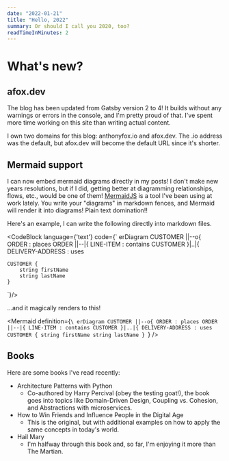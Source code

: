 ```yaml
---
date: "2022-01-21"
title: "Hello, 2022"
summary: Or should I call you 2020, too?
readTimeInMinutes: 2
---
```


# What's new?

## afox.dev

The blog has been updated from Gatsby version 2 to 4! It builds without any warnings or errors in the console, and I'm pretty proud of that. I've spent more time working on this site than writing actual content.

I own two domains for this blog: anthonyfox.io and afox.dev. The .io address was the default, but afox.dev will become the default URL since it's shorter.

## Mermaid support

I can now embed mermaid diagrams directly in my posts! I don't make new years resolutions, but if I did, getting better at diagramming relationships, flows, etc., would be one of them! [MermaidJS](https://mermaid-js.github.io/mermaid/#/) is a tool I've been using at work lately. You write your "diagrams" in markdown fences, and Mermaid will render it into diagrams! Plain text domination!!

Here's an example, I can write the following directly into markdown files.

<CodeBlock language={'text'} code={`
erDiagram
    CUSTOMER ||--o{ ORDER : places
    ORDER ||--|{ LINE-ITEM : contains
    CUSTOMER }|..|{ DELIVERY-ADDRESS : uses

    CUSTOMER {
        string firstName
        string lastName
    }

`}/>

...and it magically renders to this!

<Mermaid
  definition={`\
erDiagram
    CUSTOMER ||--o{ ORDER : places
    ORDER ||--|{ LINE-ITEM : contains
    CUSTOMER }|..|{ DELIVERY-ADDRESS : uses
    CUSTOMER {
        string firstName
        string lastName
    }
`}
/>

## Books

Here are some books I've read recently:

- Architecture Patterns with Python
  - Co-authored by Harry Percival (obey the testing goat!), the book goes into topics like Domain-Driven Design, Coupling vs. Cohesion, and Abstractions with microservices.
- How to Win Friends and Influence People in the Digital Age
  - This is the original, but with additional examples on how to apply the same concepts in today's world.
- Hail Mary
  - I'm halfway through this book and, so far, I'm enjoying it more than The Martian.
